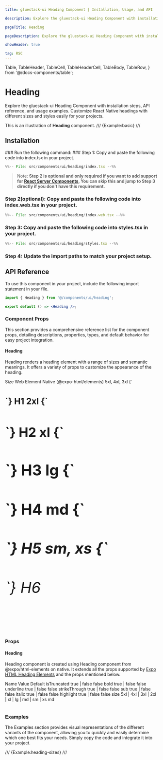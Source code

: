 ```yaml
---
title: gluestack-ui Heading Component | Installation, Usage, and API

description: Explore the gluestack-ui Heading Component with installation steps, API reference, and usage examples. Customize React Native headings with different sizes and styles easily for your projects.

pageTitle: Heading

pageDescription: Explore the gluestack-ui Heading Component with installation steps, API reference, and usage examples. Customize React Native headings with different sizes and styles easily for your projects.

showHeader: true

tag: RSC
---
```


  Table,
  TableHeader,
  TableCell,
  TableHeaderCell,
  TableBody,
  TableRow,
} from '@/docs-components/table';

# Heading

Explore the gluestack-ui Heading Component with installation steps, API reference, and usage examples. Customize React Native headings with different sizes and styles easily for your projects.

This is an illustration of **Heading** component.
/// {Example:basic} ///

## Installation


<Tabs>
<TabItem label="CLI">
### Run the following command:
<CodeBlock code={`${process.env.NEXT_PUBLIC_GLUESTACK_COMMAND || 'npx gluestack-ui'} add heading`} language="bash" />

</TabItem>
<TabItem label="Manual">
### Step 1: Copy and paste the following code into index.tsx in your project.

```jsx
%%-- File: src/components/ui/heading/index.tsx --%%
```

> Note: **Step 2 is optional and only required if you want to add support for [React Server Components](https://vercel.com/blog/understanding-react-server-components), You can skip this and jump to Step 3 directly if you don't have this requirement.**

### Step 2(optional): Copy and paste the following code into index.web.tsx in your project.

```jsx
%%-- File: src/components/ui/heading/index.web.tsx --%%
```

### Step 3: Copy and paste the following code into styles.tsx in your project.

```jsx
%%-- File: src/components/ui/heading/styles.tsx --%%
```

### Step 4: Update the import paths to match your project setup.

</TabItem>
</Tabs>


## API Reference

To use this component in your project, include the following import statement in your file.

```jsx
import { Heading } from '@/components/ui/heading';
```

```jsx
export default () => <Heading />;
```

### Component Props

This section provides a comprehensive reference list for the component props, detailing descriptions, properties, types, and default behavior for easy project integration.

#### Heading

Heading renders a heading element with a range of sizes and semantic meanings. It offers a variety of props to customize the appearance of the heading.

<Table>
  <TableBody>
    <TableRow>
      <TableHeaderCell>Size</TableHeaderCell>
      <TableHeaderCell>Web Element</TableHeaderCell>
      <TableHeaderCell>Native (@expo-html/elements)</TableHeaderCell>
    </TableRow>
    <TableRow>
      <TableCell>
        <InlineCode>5xl, 4xl, 3xl</InlineCode>
      </TableCell>
      <TableCell>
        <InlineCode>{`<h1 />`}</InlineCode>
      </TableCell>
      <TableCell>
        <InlineCode>H1</InlineCode>
      </TableCell>
    </TableRow>
    <TableRow>
      <TableCell>
        <InlineCode>2xl</InlineCode>
      </TableCell>
      <TableCell>
        <InlineCode>{`<h2 />`}</InlineCode>
      </TableCell>
      <TableCell>
        <InlineCode>H2</InlineCode>
      </TableCell>
    </TableRow>
    <TableRow>
      <TableCell>
        <InlineCode>xl</InlineCode>
      </TableCell>
      <TableCell>
        <InlineCode>{`<h3 />`}</InlineCode>
      </TableCell>
      <TableCell>
        <InlineCode>H3</InlineCode>
      </TableCell>
    </TableRow>
    <TableRow>
      <TableCell>
        <InlineCode>lg</InlineCode>
      </TableCell>
      <TableCell>
        <InlineCode>{`<h4 />`}</InlineCode>
      </TableCell>
      <TableCell>
        <InlineCode>H4</InlineCode>
      </TableCell>
    </TableRow>
    <TableRow>
      <TableCell>
        <InlineCode>md</InlineCode>
      </TableCell>
      <TableCell>
        <InlineCode>{`<h5 />`}</InlineCode>
      </TableCell>
      <TableCell>
        <InlineCode>H5</InlineCode>
      </TableCell>
    </TableRow>
    <TableRow>
      <TableCell>
        <InlineCode>sm, xs</InlineCode>
      </TableCell>
      <TableCell>
        <InlineCode>{`<h6 />`}</InlineCode>
      </TableCell>
      <TableCell>
        <InlineCode>H6</InlineCode>
      </TableCell>
    </TableRow>
  </TableBody>
</Table>

### Props

#### Heading

Heading component is created using Heading component from @expo/html-elements on native. It extends all the props supported by [Expo HTML Heading Elements](https://www.npmjs.com/package/@expo/html-elements/v/0.0.5) and the props mentioned below.

<Table>
  <TableBody>
    <TableRow>
      <TableHeaderCell>Name</TableHeaderCell>
      <TableHeaderCell>Value</TableHeaderCell>
      <TableHeaderCell>Default</TableHeaderCell>
    </TableRow>
    <TableRow>
      <TableCell>
        <InlineCode>isTruncated</InlineCode>
      </TableCell>
      <TableCell>true | false</TableCell>
      <TableCell>false</TableCell>
    </TableRow>
    <TableRow>
      <TableCell>
        <InlineCode>bold</InlineCode>
      </TableCell>
      <TableCell>true | false</TableCell>
      <TableCell>false</TableCell>
    </TableRow>
    <TableRow>
      <TableCell>
        <InlineCode>underline</InlineCode>
      </TableCell>
      <TableCell>true | false</TableCell>
      <TableCell>false</TableCell>
    </TableRow>
    <TableRow>
      <TableCell>
        <InlineCode>strikeThrough</InlineCode>
      </TableCell>
      <TableCell>true | false</TableCell>
      <TableCell>false</TableCell>
    </TableRow>
    <TableRow>
      <TableCell>
        <InlineCode>sub</InlineCode>
      </TableCell>
      <TableCell>true | false</TableCell>
      <TableCell>false</TableCell>
    </TableRow>
    <TableRow>
      <TableCell>
        <InlineCode>italic</InlineCode>
      </TableCell>
      <TableCell>true | false</TableCell>
      <TableCell>false</TableCell>
    </TableRow>
    <TableRow>
      <TableCell>
        <InlineCode>highlight</InlineCode>
      </TableCell>
      <TableCell>true | false</TableCell>
      <TableCell>false</TableCell>
    </TableRow>
    <TableRow>
      <TableCell>
        <InlineCode>size</InlineCode>
      </TableCell>
      <TableCell>5xl | 4xl | 3xl | 2xl | xl | lg | md | sm | xs</TableCell>
      <TableCell>md</TableCell>
    </TableRow>
  </TableBody>
</Table>

### Examples

The Examples section provides visual representations of the different variants of the component, allowing you to quickly and easily determine which one best fits your needs. Simply copy the code and integrate it into your project.

/// {Example:heading-sizes} ///
